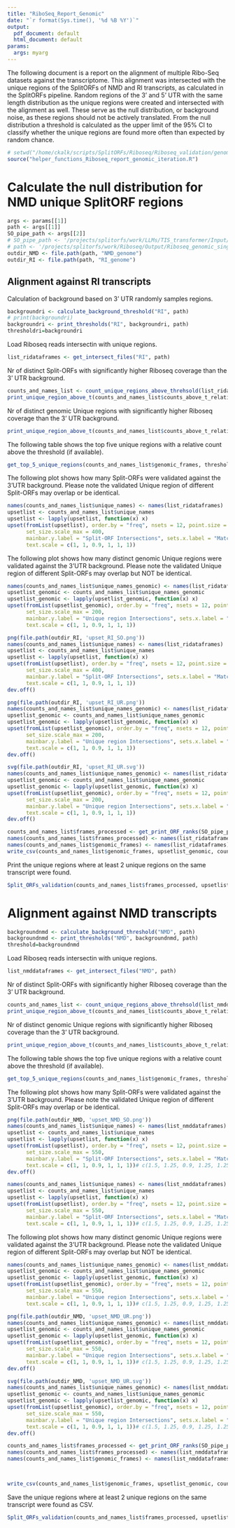 ```yaml
---
title: "RiboSeq_Report_Genomic"
date: "`r format(Sys.time(), '%d %B %Y')`"
output:
  pdf_document: default
  html_document: default
params:
  args: myarg
---
```

The following document is a report on the alignment of multiple Ribo-Seq datasets against the transcriptome. This alignment was intersected with the unique regions of the SplitORFs of NMD and RI transcripts, as calculated in the SplitORFs pipeline. Random regions of the 3' and 5' UTR with the same length distribution as the unique regions were created and intersected with the alignment as well. These serve as the null distribution, or background noise, as these regions should not be actively translated. From the null distribution a threshold is calculated as the upper limit of the 95% CI to classify whether the unique regions are found more often than expected by random chance.

```r
# setwd("/home/ckalk/scripts/SplitORFs/Riboseq/Riboseq_validation/genomic/resample_random")
source("helper_functions_Riboseq_report_genomic_iteration.R")
```

# Calculate the null distribution for NMD unique SplitORF regions

```r
args <- params[[1]]
path <- args[[1]]
SO_pipe_path <- args[[2]]
# SO_pipe_path <- '/projects/splitorfs/work/LLMs/TIS_transformer/Input/SO_pipeline_results'
# path <- '/projects/splitorfs/work/Riboseq/Output/Riboseq_genomic_single_samples/resample'
outdir_NMD <- file.path(path, "NMD_genome")
outdir_RI <- file.path(path, "RI_genome")
```




## Alignment against RI transcripts
Calculation of background based on 3' UTR randomly samples regions.
```r

backgroundri <- calculate_background_threshold("RI", path)
# print(backgroundri)
backgroundri <- print_thresholds("RI", backgroundri, path)
thresholdri=backgroundri
```

Load Riboseq reads intersectin with unique regions.
```r
list_ridataframes <- get_intersect_files("RI", path)
```

Nr of distinct Split-ORFs with significantly higher Riboseq coverage than the 3' UTR background.
```r
counts_and_names_list <- count_unique_regions_above_threhsold(list_ridataframes, thresholdri)
print_unique_region_above_t(counts_and_names_list$counts_above_t_relative_length, list_ridataframes)
```

Nr of distinct genomic Unique regions with significantly higher Riboseq coverage than the 3' UTR background.
```r
print_unique_region_above_t(counts_and_names_list$counts_above_t_relative_length_genomic, list_ridataframes)
```



The following table shows the top five unique regions with a relative count above the threshold (if available).
```r
get_top_5_unique_regions(counts_and_names_list$genomic_frames, thresholdri)
```




The following plot shows how many Split-ORFs were validated against the 3'UTR background.
Please note the validated Unique region of different Split-ORFs may overlap or be identical.

```r
names(counts_and_names_list$unique_names) <- names(list_ridataframes)
upsetlist <- counts_and_names_list$unique_names
upsetlist <- lapply(upsetlist, function(x) x)
upset(fromList(upsetlist), order.by = "freq", nsets = 12, point.size = 2.25, line.size = 1.5, set_size.show = TRUE,
      set_size.scale_max = 400, 
      mainbar.y.label = "Split-ORF Intersections", sets.x.label = "Matching Split-ORFs per dataset",
      text.scale = c(1, 1, 0.9, 1, 1, 1))
```

The following plot shows how many distinct genomic Unique regions were validated against the 3'UTR background.
Please note the validated Unique region of different Split-ORFs may overlap but NOT be identical.
```r
names(counts_and_names_list$unique_names_genomic) <- names(list_ridataframes)
upsetlist_genomic <- counts_and_names_list$unique_names_genomic
upsetlist_genomic <- lapply(upsetlist_genomic, function(x) x)
upset(fromList(upsetlist_genomic), order.by = "freq", nsets = 12, point.size = 2.25, line.size = 1.5, set_size.show = TRUE,
      set_size.scale_max = 200, 
      mainbar.y.label = "Unique region Intersections", sets.x.label = "Matching unique regions per dataset",
      text.scale = c(1, 1, 0.9, 1, 1, 1))
```

```r
png(file.path(outdir_RI, 'upset_RI_SO.png'))
names(counts_and_names_list$unique_names) <- names(list_ridataframes)
upsetlist <- counts_and_names_list$unique_names
upsetlist <- lapply(upsetlist, function(x) x)
upset(fromList(upsetlist), order.by = "freq", nsets = 12, point.size = 2.25, line.size = 1.5, set_size.show = TRUE,
      set_size.scale_max = 400, 
      mainbar.y.label = "Split-ORF Intersections", sets.x.label = "Matching Split-ORFs per dataset",
      text.scale = c(1, 1, 0.9, 1, 1, 1))
dev.off()
```


```r
png(file.path(outdir_RI, 'upset_RI_UR.png'))
names(counts_and_names_list$unique_names_genomic) <- names(list_ridataframes)
upsetlist_genomic <- counts_and_names_list$unique_names_genomic
upsetlist_genomic <- lapply(upsetlist_genomic, function(x) x)
upset(fromList(upsetlist_genomic), order.by = "freq", nsets = 12, point.size = 2.25, line.size = 1.5, set_size.show = TRUE,
      set_size.scale_max = 200, 
      mainbar.y.label = "Unique region Intersections", sets.x.label = "Matching unique regions per dataset",
      text.scale = c(1, 1, 0.9, 1, 1, 1))
dev.off()
```

```r
svg(file.path(outdir_RI, 'upset_RI_UR.svg'))
names(counts_and_names_list$unique_names_genomic) <- names(list_ridataframes)
upsetlist_genomic <- counts_and_names_list$unique_names_genomic
upsetlist_genomic <- lapply(upsetlist_genomic, function(x) x)
upset(fromList(upsetlist_genomic), order.by = "freq", nsets = 12, point.size = 2.25, line.size = 1.5, set_size.show = TRUE,
      set_size.scale_max = 200, 
      mainbar.y.label = "Unique region Intersections", sets.x.label = "Matching unique regions per dataset",
      text.scale = c(1, 1, 0.9, 1, 1, 1))
dev.off()
```


```r
counts_and_names_list$frames_processed <- get_print_ORF_ranks(SO_pipe_path, counts_and_names_list$frames_processed, 'RI')
names(counts_and_names_list$frames_processed) <- names(list_ridataframes)
names(counts_and_names_list$genomic_frames) <- names(list_ridataframes)
write_csv(counts_and_names_list$genomic_frames, upsetlist_genomic, counts_and_names_list$frames_processed, upsetlist, outdir_RI)
```


Print the unique regions where at least 2 unique regions on the same transcript were found.
```r
Split_ORFs_validation(counts_and_names_list$frames_processed, upsetlist, outdir_RI)
```



# Alignment against NMD transcripts

```r

backgroundnmd <- calculate_background_threshold("NMD", path)
backgroundnmd <- print_thresholds("NMD", backgroundnmd, path)
threshold=backgroundnmd
```

Load Riboseq reads intersectin with unique regions.
```r
list_nmddataframes <- get_intersect_files("NMD", path)
```

Nr of distinct Split-ORFs with significantly higher Riboseq coverage than the 3' UTR background.
```r
counts_and_names_list <- count_unique_regions_above_threhsold(list_nmddataframes, threshold)
print_unique_region_above_t(counts_and_names_list$counts_above_t_relative_length, list_nmddataframes)
```

Nr of distinct genomic Unique regions with significantly higher Riboseq coverage than the 3' UTR background.
```r
print_unique_region_above_t(counts_and_names_list$counts_above_t_relative_length_genomic, list_nmddataframes)
```



The following table shows the top five unique regions with a relative count above the threshold (if available).
```r
get_top_5_unique_regions(counts_and_names_list$genomic_frames, threshold)
```


The following plot shows how many Split-ORFs were validated against the 3'UTR background.
Please note the validated Unique region of different Split-ORFs may overlap or be identical.
```r
png(file.path(outdir_NMD, 'upset_NMD_SO.png'))
names(counts_and_names_list$unique_names) <- names(list_nmddataframes)
upsetlist <- counts_and_names_list$unique_names
upsetlist <- lapply(upsetlist, function(x) x)
upset(fromList(upsetlist), order.by = "freq", nsets = 12, point.size = 2.25, line.size = 1.5, set_size.show = TRUE,
      set_size.scale_max = 550, 
      mainbar.y.label = "Split-ORF Intersections", sets.x.label = "Matching Split-ORFs per dataset",
      text.scale = c(1, 1, 0.9, 1, 1, 1))# c(1.5, 1.25, 0.9, 1.25, 1.25, 1.5)
dev.off()
```

```r
names(counts_and_names_list$unique_names) <- names(list_nmddataframes)
upsetlist <- counts_and_names_list$unique_names
upsetlist <- lapply(upsetlist, function(x) x)
upset(fromList(upsetlist), order.by = "freq", nsets = 12, point.size = 2.25, line.size = 1.5, set_size.show = TRUE,
      set_size.scale_max = 550, 
      mainbar.y.label = "Split-ORF Intersections", sets.x.label = "Matching Split-ORFs per dataset",
      text.scale = c(1, 1, 0.9, 1, 1, 1))# c(1.5, 1.25, 0.9, 1.25, 1.25, 1.5)
```


The following plot shows how many distinct genomic Unique regions were validated against the 3'UTR background.
Please note the validated Unique region of different Split-ORFs may overlap but NOT be identical.
```r
names(counts_and_names_list$unique_names_genomic) <- names(list_nmddataframes)
upsetlist_genomic <- counts_and_names_list$unique_names_genomic
upsetlist_genomic <- lapply(upsetlist_genomic, function(x) x)
upset(fromList(upsetlist_genomic), order.by = "freq", nsets = 12, point.size = 2.25, line.size = 1.5, set_size.show = TRUE,
      set_size.scale_max = 550, 
      mainbar.y.label = "Unique region Intersections", sets.x.label = "Matching Split-ORFs per dataset",
      text.scale = c(1, 1, 0.9, 1, 1, 1))# c(1.5, 1.25, 0.9, 1.25, 1.25, 1.5)
```


```r
png(file.path(outdir_NMD, 'upset_NMD_UR.png'))
names(counts_and_names_list$unique_names_genomic) <- names(list_nmddataframes)
upsetlist_genomic <- counts_and_names_list$unique_names_genomic
upsetlist_genomic <- lapply(upsetlist_genomic, function(x) x)
upset(fromList(upsetlist_genomic), order.by = "freq", nsets = 12, point.size = 2.25, line.size = 1.5, set_size.show = TRUE,
      set_size.scale_max = 550, 
      mainbar.y.label = "Unique region Intersections", sets.x.label = "Matching Split-ORFs per dataset",
      text.scale = c(1, 1, 0.9, 1, 1, 1))# c(1.5, 1.25, 0.9, 1.25, 1.25, 1.5)
dev.off()
```


```r
svg(file.path(outdir_NMD, 'upset_NMD_UR.svg'))
names(counts_and_names_list$unique_names_genomic) <- names(list_nmddataframes)
upsetlist_genomic <- counts_and_names_list$unique_names_genomic
upsetlist_genomic <- lapply(upsetlist_genomic, function(x) x)
upset(fromList(upsetlist_genomic), order.by = "freq", nsets = 12, point.size = 2.25, line.size = 1.5, set_size.show = TRUE,
      set_size.scale_max = 550, 
      mainbar.y.label = "Unique region Intersections", sets.x.label = "Matching Split-ORFs per dataset",
      text.scale = c(1, 1, 0.9, 1, 1, 1))# c(1.5, 1.25, 0.9, 1.25, 1.25, 1.5)
dev.off()
```


```r
counts_and_names_list$frames_processed <- get_print_ORF_ranks(SO_pipe_path, counts_and_names_list$frames_processed, 'NMD')
names(counts_and_names_list$frames_processed) <- names(list_nmddataframes)
names(counts_and_names_list$genomic_frames) <- names(list_nmddataframes)



write_csv(counts_and_names_list$genomic_frames, upsetlist_genomic, counts_and_names_list$frames_processed, upsetlist, outdir_NMD)
```


Save the unique regions where at least 2 unique regions on the same transcript were found as CSV.
```r
Split_ORFs_validation(counts_and_names_list$frames_processed, upsetlist, outdir_NMD)
```


